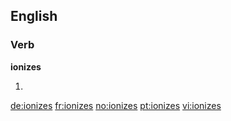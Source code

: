 ==English==

===Verb===
'''ionizes'''

# {{third-person singular of|[[ionize]]}}

[[de:ionizes]]
[[fr:ionizes]]
[[no:ionizes]]
[[pt:ionizes]]
[[vi:ionizes]]